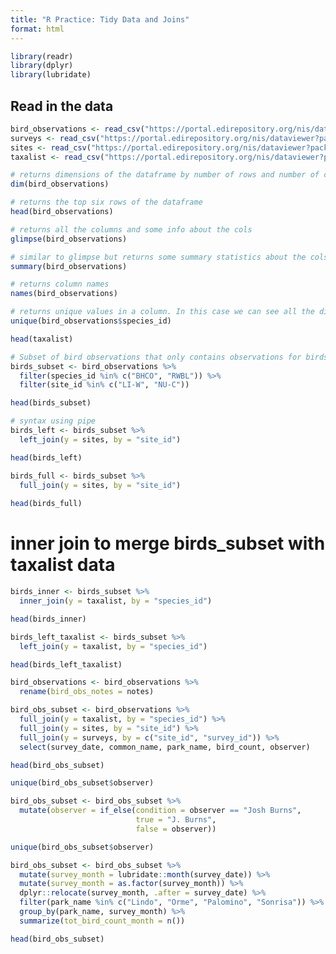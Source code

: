 ```yaml
---
title: "R Practice: Tidy Data and Joins"
format: html
---
```

```r
library(readr)
library(dplyr)
library(lubridate)
```

## Read in the data
```r
bird_observations <- read_csv("https://portal.edirepository.org/nis/dataviewer?packageid=knb-lter-cap.256.10&entityid=53edaa7a0e083013d9bf20322db1780e")
surveys <- read_csv("https://portal.edirepository.org/nis/dataviewer?packageid=knb-lter-cap.256.10&entityid=b2466fa5cb5ed7ee1ea91398fc291c59")
sites <- read_csv("https://portal.edirepository.org/nis/dataviewer?packageid=knb-lter-cap.256.10&entityid=81bf72420e69077097fb0790dcdc63a6")
taxalist <- read_csv("https://portal.edirepository.org/nis/dataviewer?packageid=knb-lter-cap.256.10&entityid=58f863b7e3066e68536a9cacdc7bd58e")
```
```r
# returns dimensions of the dataframe by number of rows and number of cols
dim(bird_observations)

# returns the top six rows of the dataframe
head(bird_observations)

# returns all the columns and some info about the cols
glimpse(bird_observations)

# similar to glimpse but returns some summary statistics about the cols
summary(bird_observations)

# returns column names 
names(bird_observations)

# returns unique values in a column. In this case we can see all the different bird species IDs
unique(bird_observations$species_id)
```
```r
head(taxalist)
```
```r
# Subset of bird observations that only contains observations for birds with species id BHCO and RWBL, and from sites with site ID LI-W and NU-C.
birds_subset <- bird_observations %>%
  filter(species_id %in% c("BHCO", "RWBL")) %>%
  filter(site_id %in% c("LI-W", "NU-C"))

head(birds_subset)
```
```r
# syntax using pipe
birds_left <- birds_subset %>% 
  left_join(y = sites, by = "site_id")

head(birds_left)
```
```r
birds_full <- birds_subset %>%
  full_join(y = sites, by = "site_id")
  
head(birds_full)
```
# inner join to merge birds_subset with taxalist data
```r
birds_inner <- birds_subset %>% 
  inner_join(y = taxalist, by = "species_id")

head(birds_inner)
```
```r
birds_left_taxalist <- birds_subset %>% 
  left_join(y = taxalist, by = "species_id")

head(birds_left_taxalist)
```
```r
bird_observations <- bird_observations %>% 
  rename(bird_obs_notes = notes)
```
```r
bird_obs_subset <- bird_observations %>% 
  full_join(y = taxalist, by = "species_id") %>% 
  full_join(y = sites, by = "site_id") %>% 
  full_join(y = surveys, by = c("site_id", "survey_id")) %>%  
  select(survey_date, common_name, park_name, bird_count, observer)

head(bird_obs_subset)
```
```r
unique(bird_obs_subset$observer)
```
```r
bird_obs_subset <- bird_obs_subset %>% 
  mutate(observer = if_else(condition = observer == "Josh Burns", 
                            true = "J. Burns", 
                            false = observer))

unique(bird_obs_subset$observer)
```
```r
bird_obs_subset <- bird_obs_subset %>% 
  mutate(survey_month = lubridate::month(survey_date)) %>% 
  mutate(survey_month = as.factor(survey_month)) %>% 
  dplyr::relocate(survey_month, .after = survey_date) %>% 
  filter(park_name %in% c("Lindo", "Orme", "Palomino", "Sonrisa")) %>% 
  group_by(park_name, survey_month) %>% 
  summarize(tot_bird_count_month = n())

head(bird_obs_subset)
```

